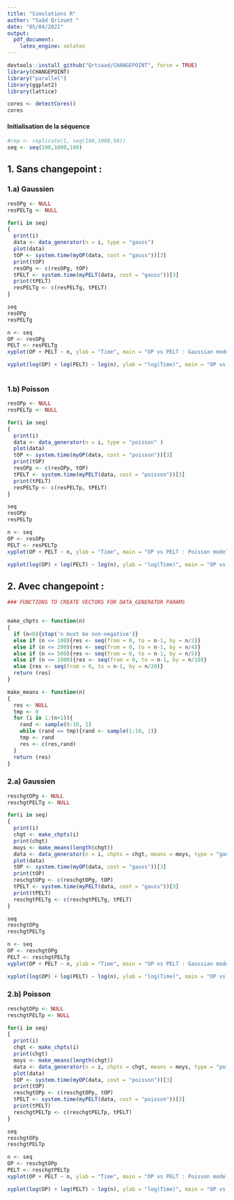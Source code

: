 ```yaml
---
title: "Simulations R"
author: "Saâd Qriouet "
date: "05/04/2021"
output:
  pdf_document:
    latex_engine: xelatex
---
```






```r
devtools::install_github("Qrtsaad/CHANGEPOINT", force = TRUE)
library(CHANGEPOINT)
library("parallel")
library(ggplot2)
library(lattice)
```

```r
cores <- detectCores()
cores
```

#### Initialisation de la séquence

```r
#rep <- replicate(1, seq(100,1000,50))
seq <- seq(100,1000,100)
```


## 1. Sans changepoint : 

### 1.a) Gaussien
```r

resOPg <- NULL
resPELTg <- NULL

for(i in seq)
{
  print(i)
  data <- data_generator(n = i, type = "gauss")
  plot(data)
  tOP <- system.time(myOP(data, cost = "gauss"))[3]
  print(tOP)
  resOPg <- c(resOPg, tOP)
  tPELT <- system.time(myPELT(data, cost = "gauss"))[3]
  print(tPELT)
  resPELTg <- c(resPELTg, tPELT)
}

```

```r
seq
resOPg
resPELTg
```



```r
n <- seq
OP <- resOPg
PELT <- resPELTg
xyplot(OP + PELT ~ n, ylab = "Time", main = "OP vs PELT : Gaussian model without changepoint", type = "l", auto.key = list(points = F,lines = T), par.settings = list(superpose.line = list(col = c("red","blue"))))

xyplot(log(OP) + log(PELT) ~ log(n), ylab = "log(Time)", main = "OP vs PELT : Gaussian model without changepoint", type = "l", auto.key = list(points = F,lines = T), par.settings = list(superpose.line = list(col = c("red","blue"))))
  
```




### 1.b) Poisson
```r
resOPp <- NULL
resPELTp <- NULL

for(i in seq)
{
  print(i)
  data <- data_generator(n = i, type = "poisson" )
  plot(data)
  tOP <- system.time(myOP(data, cost = "poisson"))[3]
  print(tOP)
  resOPp <- c(resOPp, tOP)
  tPELT <- system.time(myPELT(data, cost = "poisson"))[3]
  print(tPELT)
  resPELTp <- c(resPELTp, tPELT)
}

```

```r
seq
resOPp
resPELTp
```

```r

n <- seq
OP <- resOPp
PELT <- resPELTp
xyplot(OP + PELT ~ n, ylab = "Time", main = "OP vs PELT : Poisson model without changepoint", type = "l", auto.key = list(points = F,lines = T), par.settings = list(superpose.line = list(col = c("red","blue"))))

xyplot(log(OP) + log(PELT) ~ log(n), ylab = "log(Time)", main = "OP vs PELT : Poisson model without changepoint", type = "l", auto.key = list(points = F,lines = T), par.settings = list(superpose.line = list(col = c("red","blue"))))

```



## 2. Avec changepoint : 

```r

### FUNCTIONS TO CREATE VECTORS FOR DATA_GENERATOR PARAMS


make_chpts <- function(n)
{
  if (n<0){stop('n must be non-negative')}
  else if (n <= 100){res <- seq(from = 0, to = n-1, by = n/2)}
  else if (n <= 200){res <- seq(from = 0, to = n-1, by = n/4)}
  else if (n <= 500){res <- seq(from = 0, to = n-1, by = n/5)}
  else if (n <= 1000){res <- seq(from = 0, to = n-1, by = n/10)}
  else {res <- seq(from = 0, to = n-1, by = n/20)}
  return (res)
}

make_means <- function(n)
{
  res <- NULL
  tmp <- 0
  for (i in 1:(n+1)){
    rand <- sample(0:10, 1)
    while (rand == tmp){rand <- sample(1:10, 1)}
    tmp <- rand
    res <- c(res,rand)
  }
  return (res)
}


```



### 2.a) Gaussien
```r

reschgtOPg <- NULL
reschgtPELTg <- NULL

for(i in seq)
{
  print(i)
  chgt <- make_chpts(i)
  print(chgt)
  moys <- make_means(length(chgt))
  data <- data_generator(n = i, chpts = chgt, means = moys, type = "gauss")
  plot(data)
  tOP <- system.time(myOP(data, cost = "gauss"))[3]
  print(tOP)
  reschgtOPg <- c(reschgtOPg, tOP)
  tPELT <- system.time(myPELT(data, cost = "gauss"))[3]
  print(tPELT)
  reschgtPELTg <- c(reschgtPELTg, tPELT)
}

```

```r
seq
reschgtOPg
reschgtPELTg
```


```r
n <- seq
OP <- reschgtOPg
PELT <- reschgtPELTg
xyplot(OP + PELT ~ n, ylab = "Time", main = "OP vs PELT : Gaussian model with changepoints", type = "l", auto.key = list(points = F,lines = T), par.settings = list(superpose.line = list(col = c("red","blue"))))

xyplot(log(OP) + log(PELT) ~ log(n), ylab = "log(Time)", main = "OP vs PELT : Gaussian model with changepoints", type = "l", auto.key = list(points = F,lines = T), par.settings = list(superpose.line = list(col = c("red","blue"))))
```
  

### 2.b) Poisson
```r

reschgtOPp <- NULL
reschgtPELTp <- NULL

for(i in seq)
{
  print(i)
  chgt <- make_chpts(i)
  print(chgt)
  moys <- make_means(length(chgt))
  data <- data_generator(n = i, chpts = chgt, means = moys, type = "poisson")
  plot(data)
  tOP <- system.time(myOP(data, cost = "poisson"))[3]
  print(tOP)
  reschgtOPp <- c(reschgtOPp, tOP)
  tPELT <- system.time(myPELT(data, cost = "poisson"))[3]
  print(tPELT)
  reschgtPELTp <- c(reschgtPELTp, tPELT)
}

```

```r
seq
reschgtOPp
reschgtPELTp
```



```r
n <- seq
OP <- reschgtOPp
PELT <- reschgtPELTp
xyplot(OP + PELT ~ n, ylab = "Time", main = "OP vs PELT : Poisson model with changepoints", type = "l", auto.key = list(points = F,lines = T), par.settings = list(superpose.line = list(col = c("red","blue"))))

xyplot(log(OP) + log(PELT) ~ log(n), ylab = "log(Time)", main = "OP vs PELT : Poisson model with changepoints", type = "l", auto.key = list(points = F,lines = T), par.settings = list(superpose.line = list(col = c("red","blue"))))
```



